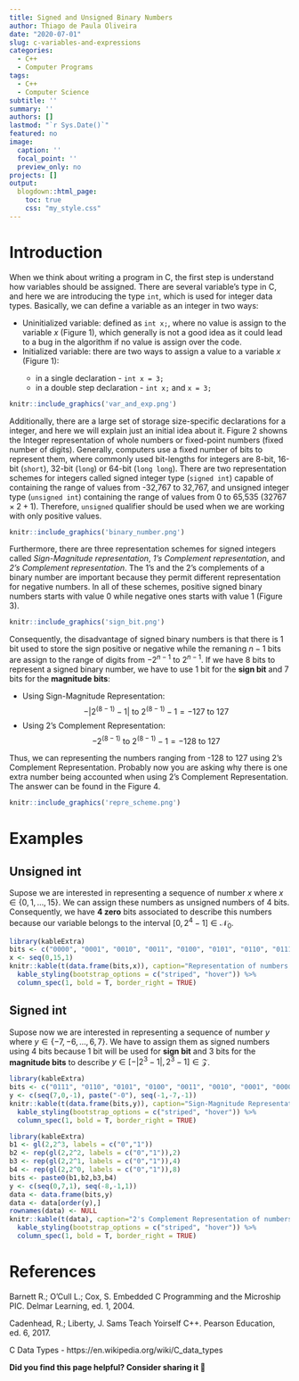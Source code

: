 ```yaml
---
title: Signed and Unsigned Binary Numbers
author: Thiago de Paula Oliveira
date: "2020-07-01"
slug: c-variables-and-expressions
categories:
  - C++
  - Computer Programs
tags:
  - C++
  - Computer Science
subtitle: ''
summary: ''
authors: []
lastmod: "`r Sys.Date()`"
featured: no
image:
  caption: ''
  focal_point: ''
  preview_only: no
projects: []
output:
  blogdown::html_page:
    toc: true
    css: "my_style.css"
---
```

# Introduction

When we think about writing a program in C, the first step is understand how variables should be assigned. There are several variable's type in C, and here we are introducing the type `int`, which is used for integer data types. Basically, we can define a variable as an integer in two ways:
<div class="div-1">
* Uninitialized variable: defined as `int x;`, where no value is assign to the variable $x$ (Figure 1), which generally is not a good idea as it could lead to a bug in the algorithm if no value is assign over the code. 
* Initialized variable: there are two ways to assign a value to a variable $x$ (Figure 1):
  <div class = "div-2">
    * in a single declaration -  `int x = 3;`
    * in a double step declaration - `int x;` and `x = 3;`
  </div>
</div>

```r
knitr::include_graphics('var_and_exp.png')
```

Additionally, there are a large set of storage size-specific declarations for a integer, and here we will explain just an initial idea about it. Figure 2 showns the Integer representation of whole numbers or fixed-point numbers (fixed number of digits). Generally, computers use a fixed number of bits to represent them, where commonly used bit-lengths for integers are 8-bit, 16-bit (`short`), 32-bit (`long`) or 64-bit (`long long`). There are two representation schemes for integers called signed integer type (`signed int`) capable of containing the range of values from -32,767 to 32,767, and unsigned integer type (`unsigned int`) containing the range of values from 0 to 65,535 ($32767 \times 2+1$). Therefore, `unsigned` qualifier should be used when we are working with only positive values. 

```r
knitr::include_graphics('binary_number.png')
```

Furthermore, there are three representation schemes for signed integers called *Sign-Magnitude representation*, *1's Complement representation*, and *2's Complement representation*. The 1’s and the 2’s complements of a binary number are important because they permit different representation for negative numbers. In all of these schemes, positive signed binary numbers starts with value 0 while negative ones starts with value 1 (Figure 3).

```r
knitr::include_graphics('sign_bit.png')
```
Consequently, the disadvantage of signed binary numbers is that there is 1 bit used to store the sign positive or negative while the remaning $n-1$ bits are assign to the range of digits from $-2^{n-1}$ to $2^{n-1}$. If we have 8 bits to represent a signed binary number, we have to use 1 bit for the **sign bit** and 7 bits for the **magnitude bits**:

<div class="div-1">
* Using Sign-Magnitude Representation:
$$-|2^{\left(8-1\right)}-1| \mbox{ to } 2^{\left(8-1\right)}-1 = -127 \mbox{ to } 127$$
* Using 2's Complement Representation:
$$-2^{\left(8-1\right)} \mbox{ to } 2^{\left(8-1\right)}-1 = -128 \mbox{ to } 127$$
</div>
Thus, we can representing the numbers ranging from -128 to 127 using 2's Complement Representation. Probably now you are asking why there is one extra number being accounted when using 2's Complement Representation. The answer can be found in the Figure 4.

```r
knitr::include_graphics('repre_scheme.png')
```

# Examples

## Unsigned int
Supose we are interested in representing a sequence of number $x$ where $x \in \lbrace 0, 1, \ldots, 15\rbrace$. We can assign these numbers as unsigned numbers of 4 bits. Consequently, we have **4 zero** bits associated to describe this numbers because our variable belongs to the interval $[0, 2^{4}−1] \in \mathcal{N}_{0}$. 

```r
library(kableExtra)
bits <- c("0000", "0001", "0010", "0011", "0100", "0101", "0110", "0111", "1000", "1001","1010","1011","1100","1101","1110","1111")
x <- seq(0,15,1)
knitr::kable(t(data.frame(bits,x)), caption="Representation of numbers from 0 to 15 in 4 bits") %>%
  kable_styling(bootstrap_options = c("striped", "hover")) %>%
  column_spec(1, bold = T, border_right = TRUE)
```

## Signed int

Supose now we are interested in representing a sequence of number $y$ where $y \in \lbrace -7, -6, \ldots,6, 7\rbrace$. We have to assign them as signed numbers using 4 bits because 1 bit will be used for **sign bit** and 3 bits for the **magnitude bits** to describe $y \in \left[-|2^3-1|,2^3-1\right] \in \mathcal{Z}$.

```r
library(kableExtra)
bits <- c("0111", "0110", "0101", "0100", "0011", "0010", "0001", "0000", "1000", "1001","1010","1011","1100","1101","1110","1111")
y <- c(seq(7,0,-1), paste("-0"), seq(-1,-7,-1))
knitr::kable(t(data.frame(bits,y)), caption="Sign-Magnitude Representation of numbers from -7 to 7 using 4 bits") %>%
  kable_styling(bootstrap_options = c("striped", "hover")) %>%
  column_spec(1, bold = T, border_right = TRUE)
```

```r
library(kableExtra)
b1 <- gl(2,2^3, labels = c("0","1"))
b2 <- rep(gl(2,2^2, labels = c("0","1")),2)
b3 <- rep(gl(2,2^1, labels = c("0","1")),4)
b4 <- rep(gl(2,2^0, labels = c("0","1")),8)
bits <- paste0(b1,b2,b3,b4)
y <- c(seq(0,7,1), seq(-8,-1,1))
data <- data.frame(bits,y)
data <- data[order(y),]
rownames(data) <- NULL
knitr::kable(t(data), caption="2's Complement Representation of numbers from -8 to 7 using 4 bits") %>%
  kable_styling(bootstrap_options = c("striped", "hover")) %>%
  column_spec(1, bold = T, border_right = TRUE)
```

# References

Barnett R.; O'Cull L.; Cox, S. Embedded C Programming and the Microship PIC. Delmar Learning, ed. 1, 2004.

Cadenhead, R.; Liberty, J. Sams Teach Yoirself C++. Pearson Education, ed. 6, 2017.

C Data Types - https://en.wikipedia.org/wiki/C_data_types


**Did you find this page helpful? Consider sharing it 🙌**
